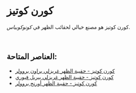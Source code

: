 # كورن كوتيز  

كورن كوتيز هو مصنع خيالي لحقائب الظهر في *كونوكوبياس*.  

</br>

## العناصر المتاحة:  

- [كورن كوتيز - حقيبة الظهر غريزلي براون بروولر](/blockchain/nfts/packs/corn-cutties/grizzly-brown-brawler-backpack)  
- [كورن كوتيز - حقيبة الظهر غريزلي بيربل فيوري](/blockchain/nfts/packs/corn-cutties/grizzly-purple-fury-backpack)  
- [كورن كوتيز - حقيبة الظهر أورنج بروولر](/blockchain/nfts/packs/corn-cutties/orange-prowler-backpack)  
